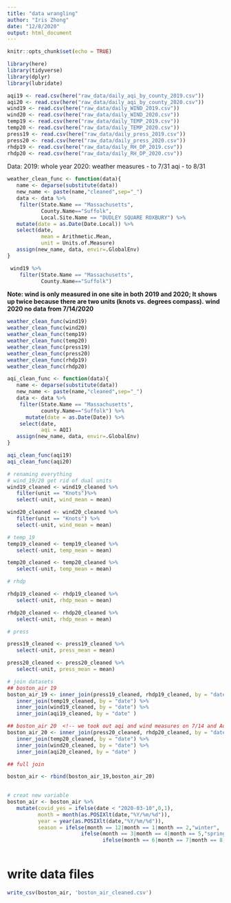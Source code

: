 ```yaml
---
title: "data wrangling"
author: "Iris Zhong"
date: "12/8/2020"
output: html_document
---
```


```r
knitr::opts_chunk$set(echo = TRUE)
```

```r
library(here)
library(tidyverse)
library(dplyr)
library(lubridate)
```

```r
aqi19 <- read.csv(here("raw_data/daily_aqi_by_county_2019.csv"))
aqi20 <- read.csv(here("raw_data/daily_aqi_by_county_2020.csv"))
wind19 <- read.csv(here("raw_data/daily_WIND_2019.csv"))
wind20 <- read.csv(here("raw_data/daily_WIND_2020.csv"))
temp19 <- read.csv(here("raw_data/daily_TEMP_2019.csv"))
temp20 <- read.csv(here("raw_data/daily_TEMP_2020.csv"))
press19 <- read.csv(here("raw_data/daily_press_2019.csv"))
press20 <- read.csv(here("raw_data/daily_press_2020.csv"))
rhdp19 <- read.csv(here("raw_data/daily_RH_DP_2019.csv"))
rhdp20 <- read.csv(here("raw_data/daily_RH_DP_2020.csv"))
```

Data: 
2019: whole year
2020: weather measures - to 7/31
      aqi - to 8/31

```r
weather_clean_func <- function(data){
   name <- deparse(substitute(data))
   new_name <- paste(name,"cleaned",sep="_")
   data <- data %>%
    filter(State.Name == "Massachusetts",
           County.Name=="Suffolk", 
           Local.Site.Name == "DUDLEY SQUARE ROXBURY") %>%
   mutate(date = as.Date(Date.Local)) %>%
   select(date, 
           mean = Arithmetic.Mean,
           unit = Units.of.Measure)
   assign(new_name, data, envir=.GlobalEnv)
}


```

```r
 wind19 %>%
    filter(State.Name == "Massachusetts",
           County.Name=="Suffolk")
```

**Note: wind is only measured in one site in both 2019 and 2020; It shows up twice because there are two units (knots vs. degrees compass).**
**wind 2020 no data from 7/14/2020**

```r
weather_clean_func(wind19)
weather_clean_func(wind20)
weather_clean_func(temp19)
weather_clean_func(temp20)
weather_clean_func(press19)
weather_clean_func(press20)
weather_clean_func(rhdp19)
weather_clean_func(rhdp20)


```

```r
aqi_clean_func <- function(data){
   name <- deparse(substitute(data))
   new_name <- paste(name,"cleaned",sep="_")
   data <- data %>%
    filter(State.Name == "Massachusetts",
           county.Name=="Suffolk") %>%
      mutate(date = as.Date(Date)) %>%
    select(date, 
           aqi = AQI)
   assign(new_name, data, envir=.GlobalEnv)
}
```


```r
aqi_clean_func(aqi19)
aqi_clean_func(aqi20)
```

```r
# renaming everything
# wind_19/20 get rid of dual units 
wind19_cleaned <- wind19_cleaned %>%
   filter(unit == "Knots")%>%
   select(-unit, wind_mean = mean)

wind20_cleaned <- wind20_cleaned %>%
   filter(unit == "Knots") %>%
   select(-unit, wind_mean = mean)

# temp_19 
temp19_cleaned <- temp19_cleaned %>%
   select(-unit, temp_mean = mean)

temp20_cleaned <- temp20_cleaned %>%
   select(-unit, temp_mean = mean)

# rhdp

rhdp19_cleaned <- rhdp19_cleaned %>%
   select(-unit, rhdp_mean = mean)

rhdp20_cleaned <- rhdp20_cleaned %>%
   select(-unit, rhdp_mean = mean)

# press

press19_cleaned <- press19_cleaned %>%
   select(-unit, press_mean = mean)

press20_cleaned <- press20_cleaned %>%
   select(-unit, press_mean = mean)
```

```r
# join datasets
## boston_air 19  
boston_air_19 <- inner_join(press19_cleaned, rhdp19_cleaned, by = "date") %>%
   inner_join(temp19_cleaned, by = "date") %>%
   inner_join(wind19_cleaned, by = "date") %>%
   inner_join(aqi19_cleaned, by = "date" )

## boston_air 20  <!-- we took out aqi and wind measures on 7/14 and August-->
boston_air_20 <- inner_join(press20_cleaned, rhdp20_cleaned, by = "date") %>%
   inner_join(temp20_cleaned, by = "date") %>%
   inner_join(wind20_cleaned, by = "date") %>%
   inner_join(aqi20_cleaned, by = "date" )

## full join

boston_air <- rbind(boston_air_19,boston_air_20)
   
```

```r
# creat new variable 
boston_air <- boston_air %>%
   mutate(covid_yes = ifelse(date < "2020-03-10",0,1),
          month = month(as.POSIXlt(date,"%Y/%m/%d")),
          year = year(as.POSIXlt(date,"%Y/%m/%d")),
          season = ifelse(month == 12|month == 1|month == 2,"winter",
                        ifelse(month == 3|month == 4|month == 5,"spring",
                               ifelse(month == 6|month == 7|month == 8,"summer","fall"))))
   
```


# write data files
```r
write_csv(boston_air, 'boston_air_cleaned.csv')
```

